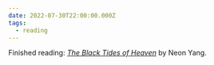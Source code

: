 ```yaml
---
date: 2022-07-30T22:00:00.000Z
tags:
  - reading
---
```

Finished reading: <i>[The Black Tides of Heaven](https://www.goodreads.com/book/show/33099588-the-black-tides-of-heaven)</i> by Neon Yang.